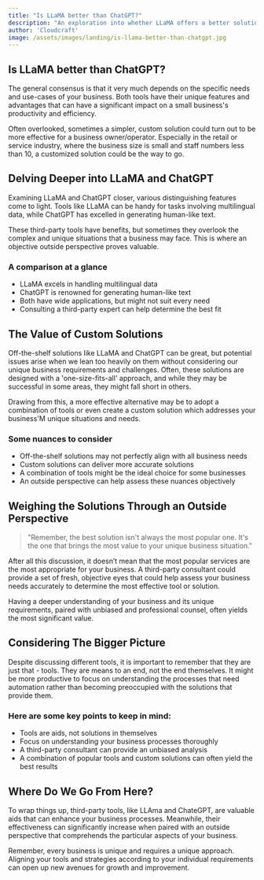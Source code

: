 ```yaml
---
title: "Is LLaMA better than ChatGPT?"
description: "An exploration into whether LLaMA offers a better solution than ChatGPT for small businesses"
author: 'Cloudcraft'
image: /assets/images/landing/is-llama-better-than-chatgpt.jpg
---
```


## Is LLaMA better than ChatGPT?

The general consensus is that it very much depends on the specific needs and use-cases of your business. Both tools have their unique features and advantages that can have a significant impact on a small business's productivity and efficiency.

Often overlooked, sometimes a simpler, custom solution could turn out to be more effective for a business owner/operator. Especially in the retail or service industry, where the business size is small and staff numbers less than 10, a customized solution could be the way to go.

<ServicesBlurb />

## Delving Deeper into LLaMA and ChatGPT

Examining LLaMA and ChatGPT closer, various distinguishing features come to light. Tools like LLaMA can be handy for tasks involving multilingual data, while ChatGPT has excelled in generating human-like text.

These third-party tools have benefits, but sometimes they overlook the complex and unique situations that a business may face. This is where an objective outside perspective proves valuable.

### A comparison at a glance
 * LLaMA excels in handling multilingual data
 * ChatGPT is renowned for generating human-like text
 * Both have wide applications, but might not suit every need
 * Consulting a third-party expert can help determine the best fit

## The Value of Custom Solutions

Off-the-shelf solutions like LLaMA and ChatGPT can be great, but potential issues arise when we lean too heavily on them without considering our unique business requirements and challenges. Often, these solutions are designed with a 'one-size-fits-all' approach, and while they may be successful in some areas, they might fall short in others. 

Drawing from this, a more effective alternative may be to adopt a combination of tools or even create a custom solution which addresses your business'M unique situations and needs.

### Some nuances to consider
 * Off-the-shelf solutions may not perfectly align with all business needs
 * Custom solutions can deliver more accurate solutions
 * A combination of tools might be the ideal choice for some businesses
 * An outside perspective can help assess these nuances objectively 

<GetStartedBlurb />

## Weighing the Solutions Through an Outside Perspective

<blockquote> "Remember, the best solution isn't always the most popular one. It's the one that brings the most value to your unique business situation."</blockquote>

After all this discussion, it doesn’t mean that the most popular services are the most appropriate for your business. A third-party consultant could provide a set of fresh, objective eyes that could help assess your business needs accurately to determine the most effective tool or solution.

Having a deeper understanding of your business and its unique requirements, paired with unbiased and professional counsel, often yields the most significant value.

## Considering The Bigger Picture

Despite discussing different tools, it is important to remember that they are just that - tools. They are means to an end, not the end themselves. It might be more productive to focus on understanding the processes that need automation rather than becoming preoccupied with the solutions that provide them.

### Here are some key points to keep in mind:
 * Tools are aids, not solutions in themselves 
 * Focus on understanding your business processes thoroughly 
 * A third-party consultant can provide an unbiased analysis 
 * A combination of popular tools and custom solutions can often yield the best results 

## Where Do We Go From Here?

To wrap things up, third-party tools, like LLAma and ChateGPT, are valuable aids that can enhance your business processes. Meanwhile, their effectiveness can significantly increase when paired with an outside perspective that comprehends the particular aspects of your business.

Remember, every business is unique and requires a unique approach. Aligning your tools and strategies according to your individual requirements can open up new avenues for growth and improvement.
